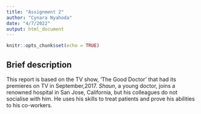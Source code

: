 ```yaml
---
title: "Assignment 2"
author: "Cynara Nyahoda"
date: "4/7/2022"
output: html_document
---
```


```r
knitr::opts_chunk$set(echo = TRUE)
```

## Brief description

This report is based on the TV show, 'The Good Doctor' that had its premieres on TV in September,2017. _Shaun_, a young doctor, joins a renowned hospital in San Jose, California, but his colleagues do not socialise with him. He uses his skills to treat patients and prove his abilities to his co-workers.

